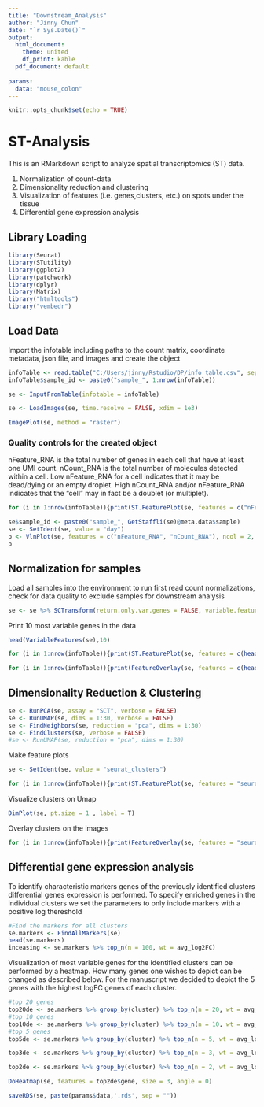 ---
title: "Downstream_Analysis"
author: "Jinny Chun"
date: "`r Sys.Date()`"
output:
  html_document:
    theme: united
    df_print: kable
  pdf_document: default
  
params: 
  data: "mouse_colon"
---


```{r setup, include=FALSE}
knitr::opts_chunk$set(echo = TRUE)
```


# ST-Analysis

This is an RMarkdown script to analyze spatial transcriptomics (ST) data.

1. Normalization of count-data 
2. Dimensionality reduction and clustering
3. Visualization of features (i.e. genes,clusters, etc.) on spots under the tissue 
4. Differential gene expression analysis

## Library Loading

```{r, load required packages,warning = FALSE, results='hide'}
library(Seurat)
library(STutility)
library(ggplot2)
library(patchwork)
library(dplyr)
library(Matrix)
library("htmltools")
library("vembedr")
```


## Load Data

Import the infotable including paths to the count matrix, coordinate metadata, json file, and images and create the object

```{r load data}
infoTable <- read.table("C:/Users/jinny/Rstudio/DP/info_table.csv", sep=";", header=T, stringsAsFactors = F)
infoTable$sample_id <- paste0("sample_", 1:nrow(infoTable))
```

```{r create_seurat}

se <- InputFromTable(infotable = infoTable)
```

```{r loadimages}

se <- LoadImages(se, time.resolve = FALSE, xdim = 1e3)

```

```{r plot_images, fig.width=12, fig.height=6, out.width="100%"}
ImagePlot(se, method = "raster")
```


### Quality controls for the created object

nFeature_RNA is the total number of genes in each cell that have at least one UMI count. nCount_RNA is the total number of molecules detected within a cell. Low nFeature_RNA for a cell indicates that it may be dead/dying or an empty droplet. High nCount_RNA and/or nFeature_RNA indicates that the "cell" may in fact be a doublet (or multiplet). 

```{r plot_features, fig.width=7, fig.height=7}
for (i in 1:nrow(infoTable)){print(ST.FeaturePlot(se, features = c("nFeature_RNA"),indices = i, pt.size = 2.5))}

```

```{r qc_violin, fig.width=8, fig.height=6}

se$sample_id <- paste0("sample_", GetStaffli(se)@meta.data$sample)
se <- SetIdent(se, value = "day")
p <- VlnPlot(se, features = c("nFeature_RNA", "nCount_RNA"), ncol = 2, pt.size = 0.5)
p

```

## Normalization for samples
Load all samples into the environment to run first read count normalizations,  
check for data quality to exclude samples for downstream analysis


```{r analysis_wf}

se <- se %>% SCTransform(return.only.var.genes = FALSE, variable.features.n = NULL, variable.features.rv.th = 1.1)

```


Print 10 most variable genes in the data

```{r, variable genes}
head(VariableFeatures(se),10)
```

```{r, spatial plot with variable gene expression}


for (i in 1:nrow(infoTable)){print(ST.FeaturePlot(se, features = c(head(VariableFeatures(se),2)), split.labels = F, indices = i,pt.size = 2.5))}


```

```{r, sptial plot with sample images}

for (i in 1:nrow(infoTable)){print(FeatureOverlay(se, features = c(head(VariableFeatures(se),2)), spots = rownames(subset(se[[]])),sampleids = i, pt.alpha = 0.8, pt.size = 2.5))}

```


## Dimensionality Reduction & Clustering

```{r dim.cluster}
se <- RunPCA(se, assay = "SCT", verbose = FALSE)
se <- RunUMAP(se, dims = 1:30, verbose = FALSE)
se <- FindNeighbors(se, reduction = "pca", dims = 1:30)
se <- FindClusters(se, verbose = FALSE)
#se <- RunUMAP(se, reduction = "pca", dims = 1:30)
```



Make feature plots

```{r, feature plots}
se <- SetIdent(se, value = "seurat_clusters")

for (i in 1:nrow(infoTable)){print(ST.FeaturePlot(se, features = "seurat_clusters", split.labels = F, indices = i,pt.size = 2.5))}

```

Visualize clusters on Umap
 
```{r Umap}
DimPlot(se, pt.size = 1 , label = T)
```

Overlay clusters on the images

```{r, spatial plots with slide images}

for (i in 1:nrow(infoTable)){print(FeatureOverlay(se, features = "seurat_clusters", spots = rownames(subset(se[[]])),sampleids = i, pt.alpha = 0.8, pt.size = 3.2))}

```

## Differential gene expression analysis

To identify characteristic markers genes of the previously identified clusters differential genes expression is performed. To specify enriched genes in the individual clusters we set the parameters to only include markers with a positive log thereshold


```{r, find all markers}
#Find the markers for all clusters
se.markers <- FindAllMarkers(se)  
head(se.markers)
inceasing <- se.markers %>% top_n(n = 100, wt = avg_log2FC)
```

Visualization of most variable genes for the identified clusters can be performed by a heatmap. How many genes one wishes to depict can be changed as described below. For the manuscript we decided to depict the 5 genes with the highest logFC genes of each cluster.

```{r, heatmap}

#top 20 genes
top20de <- se.markers %>% group_by(cluster) %>% top_n(n = 20, wt = avg_log2FC)
#top 10 genes
top10de <- se.markers %>% group_by(cluster) %>% top_n(n = 10, wt = avg_log2FC)
#top 5 genes
top5de <- se.markers %>% group_by(cluster) %>% top_n(n = 5, wt = avg_log2FC)

top3de <- se.markers %>% group_by(cluster) %>% top_n(n = 3, wt = avg_log2FC)

top2de <- se.markers %>% group_by(cluster) %>% top_n(n = 2, wt = avg_log2FC)

DoHeatmap(se, features = top2de$gene, size = 3, angle = 0)

```

```{r, save rds file}
saveRDS(se, paste(params$data,'.rds', sep = ""))
```

